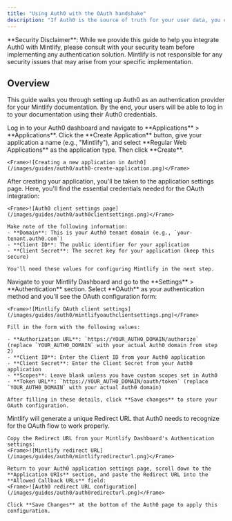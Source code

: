 ```yaml
---
title: "Using Auth0 with the OAuth handshake"
description: "If Auth0 is the source of truth for your user data, you can set up Mintlify as an OAuth client app to authenticate your users."
---
```


<Note>
  **Security Disclaimer**: While we provide this guide to help you integrate Auth0 with Mintlify, please consult with your security team before implementing any authentication solution. Mintlify is not responsible for any security issues that may arise from your specific implementation.
</Note>

## Overview

This guide walks you through setting up Auth0 as an authentication provider for your Mintlify documentation. By the end, your users will be able to log in to your documentation using their Auth0 credentials.

<Steps>
  <Step title="Create a Regular Web Application in Auth0">
    Log in to your Auth0 dashboard and navigate to **Applications** > **Applications**. Click the **Create Application** button, give your application a name (e.g., "Mintlify"), and select **Regular Web Applications** as the application type. Then click **Create**.
    
    <Frame>![Creating a new application in Auth0](/images/guides/auth0/auth0-create-application.png)</Frame>
  </Step>
  <Step title="Get client information">
    After creating your application, you'll be taken to the application settings page. Here, you'll find the essential credentials needed for the OAuth integration:
    
    <Frame>![Auth0 client settings page](/images/guides/auth0/auth0clientsettings.png)</Frame>
    
    Make note of the following information:
    - **Domain**: This is your Auth0 tenant domain (e.g., `your-tenant.auth0.com`)
    - **Client ID**: The public identifier for your application
    - **Client Secret**: The secret key for your application (keep this secure)
    
    You'll need these values for configuring Mintlify in the next step.
  </Step>
  <Step title="Setup Mintlify client">
    Navigate to your Mintlify Dashboard and go to the **Settings** > **Authentication** section. Select **OAuth** as your authentication method and you'll see the OAuth configuration form:
    
    <Frame>![Mintlify OAuth client settings](/images/guides/auth0/mintlifyoauthclientsettings.png)</Frame>
    
    Fill in the form with the following values:
    
    - **Authorization URL**: `https://YOUR_AUTH0_DOMAIN/authorize` (replace `YOUR_AUTH0_DOMAIN` with your actual Auth0 domain from step 2)
    - **Client ID**: Enter the Client ID from your Auth0 application
    - **Client Secret**: Enter the Client Secret from your Auth0 application
    - **Scopes**: Leave blank unless you have custom scopes set in Auth0
    - **Token URL**: `https://YOUR_AUTH0_DOMAIN/oauth/token` (replace `YOUR_AUTH0_DOMAIN` with your actual Auth0 domain)
    
    After filling in these details, click **Save changes** to store your OAuth configuration.
  </Step>
  <Step title="Configure Callback URL">
    Mintlify will generate a unique Redirect URL that Auth0 needs to recognize for the OAuth flow to work properly.
    
    Copy the Redirect URL from your Mintlify Dashboard's Authentication settings:
    <Frame>![Mintlify redirect URL](/images/guides/auth0/mintlifyredirecturl.png)</Frame>
    
    Return to your Auth0 application settings page, scroll down to the **Application URIs** section, and paste the Redirect URL into the **Allowed Callback URLs** field:
    <Frame>![Auth0 redirect URL configuration](/images/guides/auth0/auth0redirecturl.png)</Frame>
    
    Click **Save Changes** at the bottom of the Auth0 page to apply this configuration.
  </Step>
</Steps>